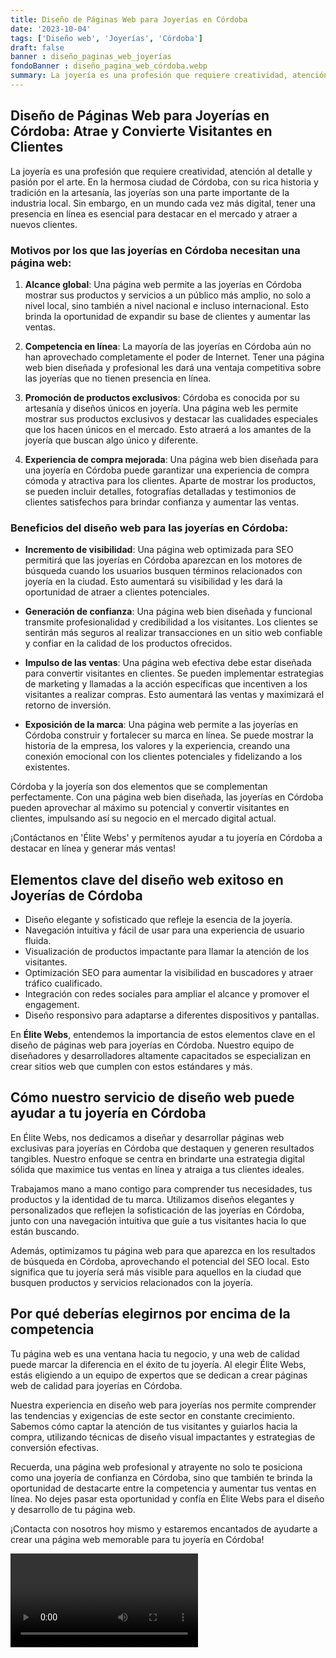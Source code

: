 ```yaml
---
title: Diseño de Páginas Web para Joyerías en Córdoba
date: '2023-10-04'
tags: ['Diseño web', 'Joyerías', 'Córdoba']
draft: false
banner : diseño_paginas_web_joyerías
fondoBanner : diseño_pagina_web_córdoba.webp
summary: La joyería es una profesión que requiere creatividad, atención al detalle y pasión por el arte. En la hermosa ciudad de Córdoba, con su rica historia y tradición en la artesanía, las joyerías son una parte importante de la industria local. Sin embargo, en un mundo cada vez más digital, tener una presencia en línea es esencial para destacar en el mercado y atraer a nuevos clientes.
---
```


## Diseño de Páginas Web para Joyerías en Córdoba: Atrae y Convierte Visitantes en Clientes

La joyería es una profesión que requiere creatividad, atención al detalle y pasión por el arte. En la hermosa ciudad de Córdoba, con su rica historia y tradición en la artesanía, las joyerías son una parte importante de la industria local. Sin embargo, en un mundo cada vez más digital, tener una presencia en línea es esencial para destacar en el mercado y atraer a nuevos clientes.

### Motivos por los que las joyerías en Córdoba necesitan una página web:

1. **Alcance global**: Una página web permite a las joyerías en Córdoba mostrar sus productos y servicios a un público más amplio, no solo a nivel local, sino también a nivel nacional e incluso internacional. Esto brinda la oportunidad de expandir su base de clientes y aumentar las ventas.

2. **Competencia en línea**: La mayoría de las joyerías en Córdoba aún no han aprovechado completamente el poder de Internet. Tener una página web bien diseñada y profesional les dará una ventaja competitiva sobre las joyerías que no tienen presencia en línea.

3. **Promoción de productos exclusivos**: Córdoba es conocida por su artesanía y diseños únicos en joyería. Una página web les permite mostrar sus productos exclusivos y destacar las cualidades especiales que los hacen únicos en el mercado. Esto atraerá a los amantes de la joyería que buscan algo único y diferente.

4. **Experiencia de compra mejorada**: Una página web bien diseñada para una joyería en Córdoba puede garantizar una experiencia de compra cómoda y atractiva para los clientes. Aparte de mostrar los productos, se pueden incluir detalles, fotografías detalladas y testimonios de clientes satisfechos para brindar confianza y aumentar las ventas.

### Beneficios del diseño web para las joyerías en Córdoba:

- **Incremento de visibilidad**: Una página web optimizada para SEO permitirá que las joyerías en Córdoba aparezcan en los motores de búsqueda cuando los usuarios busquen términos relacionados con joyería en la ciudad. Esto aumentará su visibilidad y les dará la oportunidad de atraer a clientes potenciales.

- **Generación de confianza**: Una página web bien diseñada y funcional transmite profesionalidad y credibilidad a los visitantes. Los clientes se sentirán más seguros al realizar transacciones en un sitio web confiable y confiar en la calidad de los productos ofrecidos.

- **Impulso de las ventas**: Una página web efectiva debe estar diseñada para convertir visitantes en clientes. Se pueden implementar estrategias de marketing y llamadas a la acción específicas que incentiven a los visitantes a realizar compras. Esto aumentará las ventas y maximizará el retorno de inversión.

- **Exposición de la marca**: Una página web permite a las joyerías en Córdoba construir y fortalecer su marca en línea. Se puede mostrar la historia de la empresa, los valores y la experiencia, creando una conexión emocional con los clientes potenciales y fidelizando a los existentes.

Córdoba y la joyería son dos elementos que se complementan perfectamente. Con una página web bien diseñada, las joyerías en Córdoba pueden aprovechar al máximo su potencial y convertir visitantes en clientes, impulsando así su negocio en el mercado digital actual.

¡Contáctanos en 'Élite Webs' y permítenos ayudar a tu joyería en Córdoba a destacar en línea y generar más ventas!

<GifSeo />

<Cta />

## Elementos clave del diseño web exitoso en Joyerías de Córdoba

- Diseño elegante y sofisticado que refleje la esencia de la joyería.
- Navegación intuitiva y fácil de usar para una experiencia de usuario fluida.
- Visualización de productos impactante para llamar la atención de los visitantes.
- Optimización SEO para aumentar la visibilidad en buscadores y atraer tráfico cualificado.
- Integración con redes sociales para ampliar el alcance y promover el engagement.
- Diseño responsivo para adaptarse a diferentes dispositivos y pantallas.

En **Élite Webs**, entendemos la importancia de estos elementos clave en el diseño de páginas web para joyerías en Córdoba. Nuestro equipo de diseñadores y desarrolladores altamente capacitados se especializan en crear sitios web que cumplen con estos estándares y más.

## Cómo nuestro servicio de diseño web puede ayudar a tu joyería en Córdoba

En Élite Webs, nos dedicamos a diseñar y desarrollar páginas web exclusivas para joyerías en Córdoba que destaquen y generen resultados tangibles. Nuestro enfoque se centra en brindarte una estrategia digital sólida que maximice tus ventas en línea y atraiga a tus clientes ideales.

Trabajamos mano a mano contigo para comprender tus necesidades, tus productos y la identidad de tu marca. Utilizamos diseños elegantes y personalizados que reflejen la sofisticación de las joyerías en Córdoba, junto con una navegación intuitiva que guíe a tus visitantes hacia lo que están buscando.

Además, optimizamos tu página web para que aparezca en los resultados de búsqueda en Córdoba, aprovechando el potencial del SEO local. Esto significa que tu joyería será más visible para aquellos en la ciudad que busquen productos y servicios relacionados con la joyería.

## Por qué deberías elegirnos por encima de la competencia

Tu página web es una ventana hacia tu negocio, y una web de calidad puede marcar la diferencia en el éxito de tu joyería. Al elegir Élite Webs, estás eligiendo a un equipo de expertos que se dedican a crear páginas web de calidad para joyerías en Córdoba.

Nuestra experiencia en diseño web para joyerías nos permite comprender las tendencias y exigencias de este sector en constante crecimiento. Sabemos cómo captar la atención de tus visitantes y guiarlos hacia la compra, utilizando técnicas de diseño visual impactantes y estrategias de conversión efectivas.

Recuerda, una página web profesional y atrayente no solo te posiciona como una joyería de confianza en Córdoba, sino que también te brinda la oportunidad de destacarte entre la competencia y aumentar tus ventas en línea. No dejes pasar esta oportunidad y confía en Élite Webs para el diseño y desarrollo de tu página web.

¡Contacta con nosotros hoy mismo y estaremos encantados de ayudarte a crear una página web memorable para tu joyería en Córdoba!


<Video />

<CtaBot job='Joyerías' city='Córdoba'/>

<Gmaps query='Córdoba+españa+maps' />